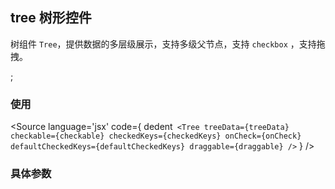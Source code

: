<!-- Tree Doc -->
## tree 树形控件
树组件 `Tree`，提供数据的多层级展示，支持多级父节点，支持 `checkbox` ，支持拖拽。


<Meta title="Components/Tree" component={Tree} />;

### 使用

<Source
  language='jsx'
  code={
    dedent`
    <Tree
      treeData={treeData}
      checkable={checkable}
      checkedKeys={checkedKeys}
      onCheck={onCheck}
      defaultCheckedKeys={defaultCheckedKeys}
      draggable={draggable}
    />`
  }
/>

### 具体参数
<ArgsTable of={Tree} />
